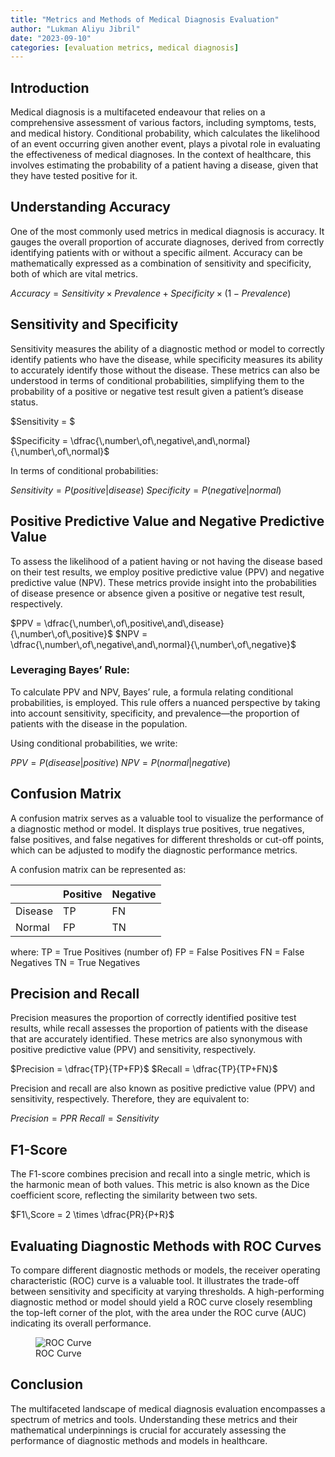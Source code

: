 ```yaml
---
title: "Metrics and Methods of Medical Diagnosis Evaluation"
author: "Lukman Aliyu Jibril"
date: "2023-09-10"
categories: [evaluation metrics, medical diagnosis]
---
```


## Introduction

Medical diagnosis is a multifaceted endeavour that relies on a comprehensive assessment of various factors, including symptoms, tests, and medical history. Conditional probability, which calculates the likelihood of an event occurring given another event, plays a pivotal role in evaluating the effectiveness of medical diagnoses. In the context of healthcare, this involves estimating the probability of a patient having a disease, given that they have tested positive for it.

## Understanding Accuracy

One of the most commonly used metrics in medical diagnosis is accuracy. It gauges the overall proportion of accurate diagnoses, derived from correctly identifying patients with or without a specific ailment. Accuracy can be mathematically expressed as a combination of sensitivity and specificity, both of which are vital metrics.

$Accuracy = Sensitivity \times Prevalence + Specificity \times (1 - Prevalence)$

## Sensitivity and Specificity

Sensitivity measures the ability of a diagnostic method or model to correctly identify patients who have the disease, while specificity measures its ability to accurately identify those without the disease. These metrics can also be understood in terms of conditional probabilities, simplifying them to the probability of a positive or negative test result given a patient's disease status.


$Sensitivity = \dfrac{\,number\,of\,positive\,and\,disease}{\,number\,of\,disease} $

$Specificity = \dfrac{\,number\,of\,negative\,and\,normal}{\,number\,of\,normal}$

In terms of conditional probabilities:

$Sensitivity = P(positive|disease)$
$Specificity = P(negative|normal)$

## Positive Predictive Value and Negative Predictive Value

To assess the likelihood of a patient having or not having the disease based on their test results, we employ positive predictive value (PPV) and negative predictive value (NPV). These metrics provide insight into the probabilities of disease presence or absence given a positive or negative test result, respectively.

$PPV = \dfrac{\,number\,of\,positive\,and\,disease}{\,number\,of\,positive}$
$NPV = \dfrac{\,number\,of\,negative\,and\,normal}{\,number\,of\,negative}$

### Leveraging Bayes' Rule:

To calculate PPV and NPV, Bayes' rule, a formula relating conditional probabilities, is employed. This rule offers a nuanced perspective by taking into account sensitivity, specificity, and prevalence—the proportion of patients with the disease in the population.


Using conditional probabilities, we write:

$PPV = P(disease|positive)$
$NPV = P(normal|negative)$


## Confusion Matrix

A confusion matrix serves as a valuable tool to visualize the performance of a diagnostic method or model. It displays true positives, true negatives, false positives, and false negatives for different thresholds or cut-off points, which can be adjusted to modify the diagnostic performance metrics.

A confusion matrix can be represented as:

|               | Positive | Negative |
|---------------|----------|----------|
| Disease       | TP       | FN       |
| Normal        | FP       | TN       |

where:
TP = True Positives (number of)
FP = False Positives
FN = False Negatives
TN = True Negatives

## Precision and Recall 

Precision measures the proportion of correctly identified positive test results, while recall assesses the proportion of patients with the disease that are accurately identified. These metrics are also synonymous with positive predictive value (PPV) and sensitivity, respectively.

$Precision = \dfrac{TP}{TP+FP}$
$Recall = \dfrac{TP}{TP+FN}$

Precision and recall are also known as positive predictive value (PPV) and sensitivity, respectively. Therefore, they are equivalent to:

$Precision = PPR$
$Recall = Sensitivity$

## F1-Score

The F1-score combines precision and recall into a single metric, which is the harmonic mean of both values. This metric is also known as the Dice coefficient score, reflecting the similarity between two sets.


$F1\,Score  = 2 \times \dfrac{PR}{P+R}$

## Evaluating Diagnostic Methods with ROC Curves

To compare different diagnostic methods or models, the receiver operating characteristic (ROC) curve is a valuable tool. It illustrates the trade-off between sensitivity and specificity at varying thresholds. A high-performing diagnostic method or model should yield a ROC curve closely resembling the top-left corner of the plot, with the area under the ROC curve (AUC) indicating its overall performance.

![ROC Curve](roc_curve.png)


## Conclusion

The multifaceted landscape of medical diagnosis evaluation encompasses a spectrum of metrics and tools. Understanding these metrics and their mathematical underpinnings is crucial for accurately assessing the performance of diagnostic methods and models in healthcare.



